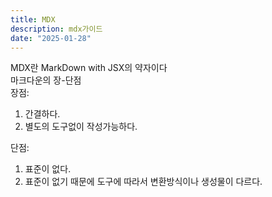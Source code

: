 ```yaml
---
title: MDX
description: mdx가이드
date: "2025-01-28"
---
```

MDX란 MarkDown with JSX의 약자이다 
<br/>
마크다운의 장-단점
<br/>
장점:
1. 간결하다.
2. 별도의 도구없이 작성가능하다.

단점:
1. 표준이 없다.
2. 표준이 없기 때문에 도구에 따라서 변환방식이나 생성물이 다르다.

